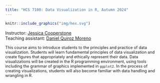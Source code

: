```yaml
---
title: "HCS 7100: Data Visualization in R, Autumn 2024"
---
```


::: grid
::: g-col-5
```r
knitr::include_graphics("img/hex.svg")
```
:::

::: g-col-5
Instructor: [Jessica Cooperstone](https://www.cooperstonelab.com/) <br> Teaching assistant: [Daniel Quiroz Moreno](https://github.com/DanielQuiroz97)

:::{style="font-size: 90%;"}
This course aims to introduce students to the principles and practice of data visualization. Students will learn fundamental principles of data visualization and create figures that appropriately and ethically represent their data. Data visualizations will be created in the R programming environment, using tools including the grammar of graphics implemented in `ggplot2`. In the process of creating visualizations, students will also become familiar with data handling and wrangling in R.
:::
:::
:::
